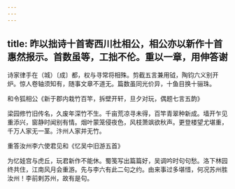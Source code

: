 ```yaml
---
---
---
```

title: 昨以拙诗十首寄西川杜相公，相公亦以新作十首惠然报示。首数虽等，工拙不伦。重以一章，用伸答谢
---



诗家律手在（城）〔成〕都，权与寻常将相殊。剪截五言兼用钺，陶钧六义别开炉。惊人卷轴须知有，随事文章不道无。篇数虽同光价异，十鱼目换十骊珠。

和令狐相公《新于郡内栽竹百竿，拆壁开轩，旦夕对玩，偶题七言五韵》

梁园修竹旧传名，久废年深竹不生。千亩荒凉寻未得，百竿青翠种新成。墙开乍见重添兴，窗静时闻别有情。烟叶蒙笼侵夜色，风枝萧飒欲秋声。更登楼望尤堪重，千万人家无一茎。汴州人家并无竹。

重答汝州李六使君见和《忆吴中旧游五首》

为忆娃宫与虎丘，玩君新作不能休。蜀笺写出篇篇好，吴调吟时句句愁。洛下林园终共住，江南风月会重游。先与李六有此二句之约。由来事过多堪惜，何况苏州胜汝州！李前剌苏州，故有是句。